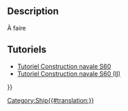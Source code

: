 <languages/>

{{Docnav/fr
|[[Ship_GZ/fr|Courbe GZ]]
|[[Ship_ResistanceBlountFox/fr|Résistance Blount et Fox]]
|[[Ship_Workbench/fr|Ship]]
|IconL=Ship_GZ.svg
|IconR=Ship_ResistanceBlountFox.svg
|IconC=Workbench_Ship.svg
}}

{{GuiCommand/fr
|Name=Ship ResistanceAmadeo
|Name/fr=Ship Résistance Amadeo
|MenuLocation=Resistance → Resistance Amadeo predicion
|Workbenches=[[Ship_Workbench/fr|Ship]]
|Shortcut=
|SeeAlso=
}}

<span id="Description"></span>
==Description==

À faire

<span id="Tutorials"></span>
== Tutoriels ==

* [[FreeCAD-Ship_s60_tutorial/fr|Tutoriel Construction navale S60]]
* [[FreeCAD-Ship_s60_tutorial_(II)/fr|Tutoriel Construction navale S60 (II)]]


{{Docnav/fr
|[[Ship_GZ/fr|Courbe GZ]]
|[[Ship_ResistanceBlountFox/fr|Résistance Blount et Fox]]
|[[Ship_Workbench/fr|Ship]]
|IconL=Ship_GZ.svg
|IconR=Ship_ResistanceBlountFox.svg
|IconC=Workbench_Ship.svg
}}

{{Userdocnavi{{#translation:}}}}
[[Category:Ship{{#translation:}}]]